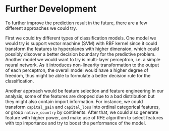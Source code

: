 # Further Development

To further improve the prediction result in the future, there are a few different approaches we could try.

First we could try different types of classification models. One model we would try is support vector machine (SVM) with RBF kernel since it could transform the features to hyperplanes with higher dimension, which could possibly discover a better decision boundary for the predictive problem. Another model we would want to try is multi-layer perceptron, i.e. a simple neural network. As it introduces non-linearity transformation to the output of each perceptron, the overall model would have a higher degree of freedom, thus might be able to formulate a better decision rule for the classification.

Another approach would be feature selection and feature engineering In our analysis, some of the features are dropped due to a bad distribution but they might also contain import information. For instance, we could transform `capital_gain` and `capital_loss` into ordinal categorical features, or group `native_country` by continents. After that, we could also generate feature with higher power, and make use of RFE algorithm to select features with top importance and try to boost the performance of the model.
